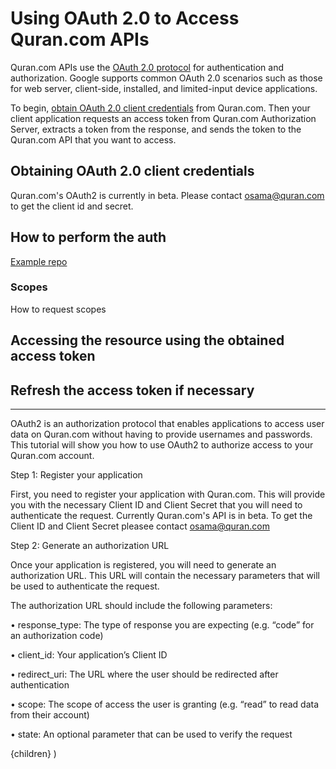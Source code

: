 
# Using OAuth 2.0 to Access Quran.com APIs

Quran.com  APIs use the [OAuth 2.0 protocol](https://www.rfc-editor.org/rfc/rfc6749) for authentication and authorization. Google supports common OAuth 2.0 scenarios such as those for web server, client-side, installed, and limited-input device applications.

To begin, [obtain OAuth 2.0 client credentials](#obtaining-oauth-20-client-credentials) from Quran.com. Then your client application requests an access token from Quran.com Authorization Server, extracts a token from the response, and sends the token to the Quran.com API that you want to access.

## Obtaining OAuth 2.0 client credentials

Quran.com's OAuth2 is currently in beta. Please contact <a hef="mailto:osama@quran.com">osama@quran.com</a> to get the client id and secret.

## How to perform the auth

[Example repo](https://github.com/quran/quran-oauth2-example)

### Scopes

How to request scopes

## Accessing the resource using the obtained access token

## Refresh the access token if necessary

---

OAuth2 is an authorization protocol that enables applications to access user data on Quran.com without having to provide usernames and passwords. This tutorial will show you how to use OAuth2 to authorize access to your Quran.com account.

Step 1: Register your application

First, you need to register your application with Quran.com. This will provide you with the necessary Client ID and Client Secret that you will need to authenticate the request.
Currently Quran.com's API is in beta. To get the Client ID and Client Secret pleasee contact <a href="mailto:osama@quran.com">osama@quran.com</a>

Step 2: Generate an authorization URL

Once your application is registered, you will need to generate an authorization URL. This URL will contain the necessary parameters that will be used to authenticate the request.

The authorization URL should include the following parameters:

• response_type: The type of response you are expecting (e.g. “code” for an authorization code)

• client_id: Your application’s Client ID

• redirect_uri: The URL where the user should be redirected after authentication

• scope: The scope of access the user is granting (e.g. “read” to read data from their account)

• state: An optional parameter that can be used to verify the request

  <GuideLayout title="Getting started with Quran.com's OAuth2">
    {children}
  </GuideLayout>
)
